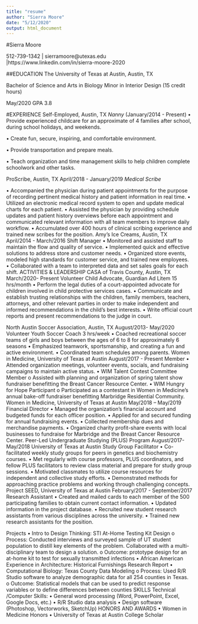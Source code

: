 ```yaml
---
title: "resume"
author: "Sierra Moore"
date: "5/12/2020"
output: html_document
---
```


#Sierra Moore

512-739-1342 | sierramoore@utexas.edu |https://www.linkedin.com/in/sierra-moore-2020
 
##EDUCATION
The University of Texas at Austin, Austin, TX

Bachelor of Science and Arts in Biology Minor in Interior Design (15 credit hours)

May/2020 GPA 3.8

#EXPERIENCE 
Self-Employed, Austin, TX 
*Nanny* (January/2014 - Present)
• Provide experienced childcare for an approximate of 4 families after school, during school holidays, and weekends.

• Create fun, secure, inspiring, and comfortable environment.

• Provide transportation and prepare meals.

• Teach organization and time management skills to help children complete schoolwork and other tasks.

ProScribe, Austin, TX April/2018 - January/2019 
*Medical Scribe*

• Accompanied the physician during patient appointments for the purpose of recording pertinent medical history and patient information in real time.
• Utilized an electronic medical record system to open and update medical charts for each patient.
• Assisted the physician by providing schedule updates and patient history overviews before each
appointment and communicated relevant information with all team members to improve daily workflow.
• Accumulated over 400 hours of clinical scribing experience and trained new scribes for the position.
Amy’s Ice Creams, Austin, TX April/2014 - March/2016 Shift Manager
• Monitored and assisted staff to maintain the flow and quality of service.
• Implemented quick and effective solutions to address store and customer needs.
• Organized store events, modeled high standards for customer service, and trained new employees.
• Collaborated with a team to interpreted data and set sales goals for each shift.
ACTIVITIES & LEADERSHIP
CASA of Travis County, Austin, TX March/2020- Present Volunteer Child Advocate, Guardian Ad Litem 15 hrs/month
• Perform the legal duties of a court-appointed advocate for children involved in child protective services cases.
• Communicate and establish trusting relationships with the children, family members, teachers, attorneys, and other relevant parties in order to make independent and informed recommendations in the child’s best interests.
• Write official court reports and present recommendations to the judge in court.
 
North Austin Soccer Association, Austin, TX August/2013- May/2020 Volunteer Youth Soccer Coach 3 hrs/week
• Coached recreational soccer teams of girls and boys between the ages of 6 to 8 for approximately 6 seasons
• Emphasized teamwork, sportsmanship, and creating a fun and active environment.
• Coordinated team schedules among parents.
Women in Medicine, University of Texas at Austin August/2017 - Present Member
• Attended organization meetings, volunteer events, socials, and fundraising campaigns to maintain active status.
• WIM Talent Contest Committee Member
o Assisted with planning and organization of spring talent show fundraiser benefitting the Breast
Cancer Resource Center.
• WIM Hungry for Hope Participant
o Participated as a contestant in Women in Medicine’s annual bake-off fundraiser benefitting Marbridge Residential Community.
Women in Medicine, University of Texas at Austin May/2018 – May/2019 Financial Director
• Managed the organization’s financial account and budgeted funds for each officer position.
• Applied for and secured funding for annual fundraising events.
• Collected membership dues and merchandise payments.
• Organized charity profit-share events with local businesses to fundraise for Marbridge and the Breast
Cancer Resource Center.
Peer-Led Undergraduate Studying (PLUS) Program August/2017- May/2018 University of Texas at Austin
Study Group Facilitator
• Co-facilitated weekly study groups for peers in genetics and biochemistry courses.
• Met regularly with course professors, PLUS coordinators, and fellow PLUS facilitators to review class
material and prepare for study group sessions.
• Motivated classmates to utilize course resources for independent and collective study efforts.
• Demonstrated methods for approaching practice problems and working through challenging concepts.
Project SEED, University of Texas at Austin February/2017 - September/2017 Research Assistant
• Created and mailed cards to each member of the 500 participating families to obtain current contact information.
• Updated information in the project database.
• Recruited new student research assistants from various disciplines across the university.
• Trained new research assistants for the position.

Projects
 • Intro to Design Thinking: STI At-Home Testing Kit Design
o Process: Conducted interviews and surveyed sample of UT student population to distill key
elements of the problem. Collaborated with a multi-disciplinary team to design a solution. o Outcome: prototype design for an at-home kit to test for sexually transmitted infections
• African American Experience in Architecture: Historical Furnishings Research Report
• Computational Biology: Texas County Data Modeling
o Process: Used R/R Studio software to analyze demographic data for all 254 counties in Texas. o Outcome: Statistical models that can be used to predict response variables or to define
differences between counties
SKILLS
Technical /Computer Skills:
• General word processing (Word, PowerPoint, Excel, Google Docs, etc.)
• R/R Studio data analysis
• Design software (Photoshop, Vectorworks, SketchUp)
HONORS AND AWARDS
• Women in Medicine Honors
• University of Texas at Austin College Scholar